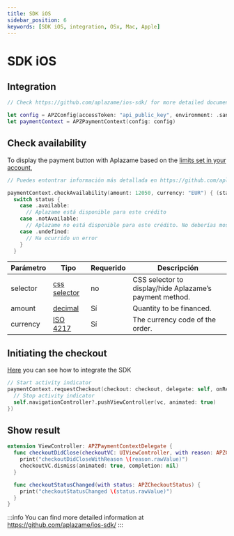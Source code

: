 ```yaml
---
title: SDK iOS
sidebar_position: 6
keywords: [SDK iOS, integration, OSx, Mac, Apple]
---
```


# SDK iOS

## Integration

```swift
// Check https://github.com/aplazame/ios-sdk/ for more detailed documentation

let config = APZConfig(accessToken: "api_public_key", environment: .sandbox)
let paymentContext = APZPaymentContext(config: config)
```


## Check availability

To display the payment button with Aplazame based on the [limits set in your account](https://ayuda.aplazame.com/hc/es-es/articles/360014973600--C%C3%B3mo-configurar-el-widget-de-Aplazame-en-tu-tienda-),


```swift
// Puedes entontrar información más detallada en https://github.com/aplazame/ios-sdk/

paymentContext.checkAvailability(amount: 12050, currency: "EUR") { (status) in
  switch status {
    case .available:
      // Aplazame está disponible para este crédito
    case .notAvailable:
      // Aplazame no está disponible para este crédito. No deberías mostrar Aplazame como un método de pago disponible
    case .undefined:
      // Ha ocurrido un error
    }
  }
```

|<t id="table.parameter">Parámetro</t> | <t id="table.type">Tipo</t> | <t id="table.required">Requerido</t> | <t id="table.description">Descripción</t>|
|---------|---------|---------|---------|
selector | [css selector](https://developer.mozilla.org/en/docs/Web/Guide/CSS/Getting_started/Selectors) | no | CSS selector to display/hide Aplazame’s payment method.
amount | [decimal](../api-reference/#decimals)  | <t id="table.yes">Sí</t> | Quantity to be financed.
currency | [ISO 4217](https://es.wikipedia.org/wiki/ISO_4217) | <t id="table.yes">Sí</t> | The currency code of the order.


## Initiating the checkout
[Here](#integration) you can see how to integrate the SDK


```swift
// Start activity indicator
paymentContext.requestCheckout(checkout: checkout, delegate: self, onReady: { vc in
  // Stop activity indicator
  self.navigationController?.pushViewController(vc, animated: true)
})
```

## Show result

```swift
extension ViewController: APZPaymentContextDelegate {
  func checkoutDidClose(checkoutVC: UIViewController, with reason: APZCheckoutCloseReason) {
    print("checkoutDidCloseWithReason \(reason.rawValue)")
    checkoutVC.dismiss(animated: true, completion: nil)
  }

  func checkoutStatusChanged(with status: APZCheckoutStatus) {
    print("checkoutStatusChanged \(status.rawValue)")
  }
}
```

:::info
You can find more detailed information at https://github.com/aplazame/ios-sdk/
:::
